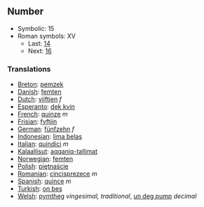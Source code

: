 ==Number==

*Symbolic: 15
*Roman symbols: XV
**Last: [[fourteen|14]]
**Next: [[sixteen|16]]

===Translations===

*[[Breton]]: [[pemzek]]
*[[Danish]]: [[femten]]
*[[Dutch]]: [[vijftien]] ''f''
*[[Esperanto]]: [[dek kvin]]
*[[French]]: [[quinze]] ''m''
*[[Frisian]]: [[fyftjin]]
*[[German]]: [[fünfzehn]] ''f''
*[[Indonesian]]: [[lima belas]]
*[[Italian]]: [[quindici]] ''m''
*[[Kalaallisut]]: [[aqqaniq-tallimat]]
*[[Norwegian]]: [[femten]]
*[[Polish]]: [[piętnaście]]
*[[Romanian]]: [[cincisprezece]] ''m''
*[[Spanish]]: [[quince]] ''m''
*[[Turkish]]: [[on beş]]
*[[Welsh]]: [[pymtheg]] ''vingesimal, traditional'', [[un deg pump]] ''decimal''